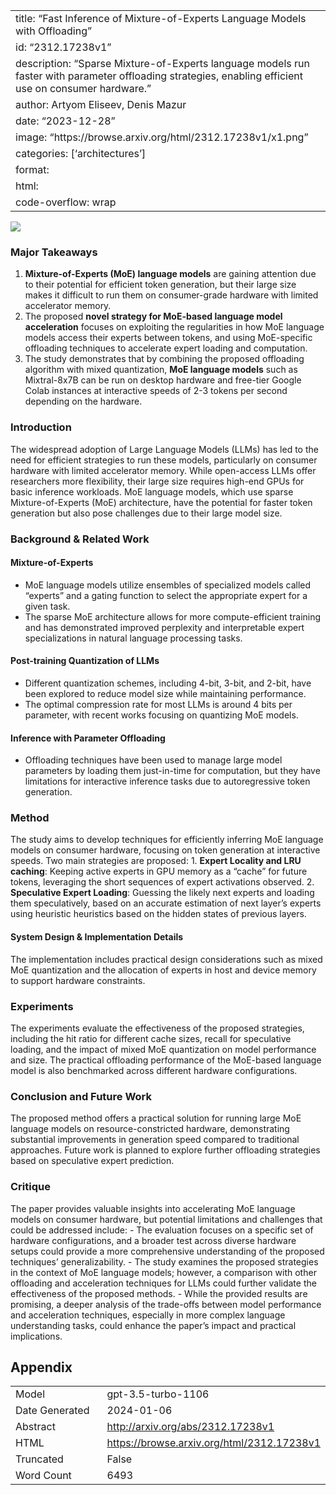 
---
title: "Fast Inference of Mixture-of-Experts Language Models with Offloading"
id: "2312.17238v1"
description: "Sparse Mixture-of-Experts language models run faster with parameter offloading strategies, enabling efficient use on consumer hardware."
author: Artyom Eliseev, Denis Mazur
date: "2023-12-28"
image: "https://browse.arxiv.org/html/2312.17238v1/x1.png"
categories: ['architectures']
format:
  html:
    code-overflow: wrap
---

![](https://browse.arxiv.org/html/2312.17238v1/x1.png)

### Major Takeaways

1. **Mixture-of-Experts (MoE) language models** are gaining attention due to their potential for efficient token generation, but their large size makes it difficult to run them on consumer-grade hardware with limited accelerator memory.
2. The proposed **novel strategy for MoE-based language model acceleration** focuses on exploiting the regularities in how MoE language models access their experts between tokens, and using MoE-specific offloading techniques to accelerate expert loading and computation.
3. The study demonstrates that by combining the proposed offloading algorithm with mixed quantization, **MoE language models** such as Mixtral-8x7B can be run on desktop hardware and free-tier Google Colab instances at interactive speeds of 2-3 tokens per second depending on the hardware.

### Introduction
The widespread adoption of Large Language Models (LLMs) has led to the need for efficient strategies to run these models, particularly on consumer hardware with limited accelerator memory. While open-access LLMs offer researchers more flexibility, their large size requires high-end GPUs for basic inference workloads. MoE language models, which use sparse Mixture-of-Experts (MoE) architecture, have the potential for faster token generation but also pose challenges due to their large model size.

### Background & Related Work

#### Mixture-of-Experts
- MoE language models utilize ensembles of specialized models called "experts" and a gating function to select the appropriate expert for a given task.
- The sparse MoE architecture allows for more compute-efficient training and has demonstrated improved perplexity and interpretable expert specializations in natural language processing tasks.

#### Post-training Quantization of LLMs
- Different quantization schemes, including 4-bit, 3-bit, and 2-bit, have been explored to reduce model size while maintaining performance.
- The optimal compression rate for most LLMs is around 4 bits per parameter, with recent works focusing on quantizing MoE models.

#### Inference with Parameter Offloading
- Offloading techniques have been used to manage large model parameters by loading them just-in-time for computation, but they have limitations for interactive inference tasks due to autoregressive token generation.

### Method
The study aims to develop techniques for efficiently inferring MoE language models on consumer hardware, focusing on token generation at interactive speeds. Two main strategies are proposed:
1. **Expert Locality and LRU caching**: Keeping active experts in GPU memory as a "cache" for future tokens, leveraging the short sequences of expert activations observed.
2. **Speculative Expert Loading**: Guessing the likely next experts and loading them speculatively, based on an accurate estimation of next layer's experts using heuristic heuristics based on the hidden states of previous layers.

#### System Design & Implementation Details
The implementation includes practical design considerations such as mixed MoE quantization and the allocation of experts in host and device memory to support hardware constraints.

### Experiments
The experiments evaluate the effectiveness of the proposed strategies, including the hit ratio for different cache sizes, recall for speculative loading, and the impact of mixed MoE quantization on model performance and size. The practical offloading performance of the MoE-based language model is also benchmarked across different hardware configurations.

### Conclusion and Future Work
The proposed method offers a practical solution for running large MoE language models on resource-constricted hardware, demonstrating substantial improvements in generation speed compared to traditional approaches. Future work is planned to explore further offloading strategies based on speculative expert prediction.

### Critique
The paper provides valuable insights into accelerating MoE language models on consumer hardware, but potential limitations and challenges that could be addressed include:
- The evaluation focuses on a specific set of hardware configurations, and a broader test across diverse hardware setups could provide a more comprehensive understanding of the proposed techniques' generalizability.
- The study examines the proposed strategies in the context of MoE language models; however, a comparison with other offloading and acceleration techniques for LLMs could further validate the effectiveness of the proposed methods.
- While the provided results are promising, a deeper analysis of the trade-offs between model performance and acceleration techniques, especially in more complex language understanding tasks, could enhance the paper's impact and practical implications.

## Appendix

|          |          |
|----------|----------|
| Model     | gpt-3.5-turbo-1106       |
| Date Generated     | 2024-01-06       |
| Abstract | [http://arxiv.org/abs/2312.17238v1](http://arxiv.org/abs/2312.17238v1)        |
| HTML     | [https://browse.arxiv.org/html/2312.17238v1](https://browse.arxiv.org/html/2312.17238v1)       |
| Truncated       | False       |
| Word Count       | 6493       |